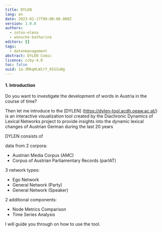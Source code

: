 ```yaml
---
title: DYLEN
lang: en
date: 2023-02-17T00:00:00.000Z
version: 1.0.0
authors:
  - zotou-elena
  - wünsche-katharina
editors: []
tags:
  - datenmanagement
abstract: DYLEN Comic
licence: ccby-4.0
toc: false
uuid: 1a-3Mkq0LW1rY_0IGIuNg
---
```

#### 1. Introduction

Do you want to investigate the development of words in Austria in the course of time? 

Then let me introduce to the [DYLEN] (https://dylen-tool.acdh.oeaw.ac.at/) is an interactive visualization tool created by the Diachronic Dynamics of Lexical Networks project to provide insights into the dynamic lexical changes of Austrian German during the last 20 years

DYLEN consists of 

data from 2 corpora:

- Austrian Media Corpus (AMC)
- Corpus of Austrian Parliamentary Records (parlAT) 

3 network types:

- Ego Network
- General Network (Party) 
- General Network (Speaker)

2 additional components:

- Node Metrics Comparison
- Time Series Analysis
     

I will guide you through on how to use the tool.